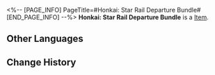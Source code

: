 <%-- [PAGE_INFO]
PageTitle=#Honkai: Star Rail Departure Bundle#
[END_PAGE_INFO] --%>
{{Item Infobox
|id          = 310008
|image       = Item Honkai- Star Rail Departure Bundle.png
|type        = 
|invCategory = Valuables
|rarity      = 4
|effect      = Use to obtain the following items:<br />· Star Rail Pass &times;2<br />· Credit &times;150,000<br />· Adventure Log &times;80<br />· Sparse Aether &times;50<br />· Trick Snack &times;10<br />· Diet Fried Rice &times;10<br />· Bottled Soda &times;10<br />· Life Transmitter &times;10
|description = 
}}
'''Honkai: Star Rail Departure Bundle''' is a [[Item]].

==Other Languages==
{{Other Languages
|en   = Honkai: Star Rail Departure Bundle
|zhs  = 《崩坏：星穹铁道》启程礼包
|zht  = 《崩壞：星穹鐵道》啟程禮包
|ja   = 『崩壊：スターレイル』旅立ちパック
|ko   = 〈붕괴: 스타레일〉 출발 패키지
|es   = Paquete de salida de Honkai: Star Rail
|fr   = Pack de lancement de Honkai : Star Rail
|ru   = Набор отправления Honkai: Star Rail
|th   = "Honkai: Star Rail" แพ็กของขวัญออกเดินทาง
|vi   = Gói Khởi Hành "Honkai: Star Rail"
|de   = Honkai: Star Rail &ndash; Abreisepaket
|id   = Paket Hadiah Keberangkatan "Honkai: Star Rail"
|pt   = Pacote de Partida de Honkai: Star Rail
}}

==Change History==
{{Change History|2.0}}